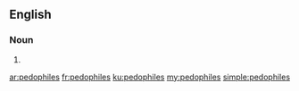 ==English==

===Noun===
{{head|en|noun plural form}}

# {{plural of|pedophile|lang=en}}

[[ar:pedophiles]]
[[fr:pedophiles]]
[[ku:pedophiles]]
[[my:pedophiles]]
[[simple:pedophiles]]